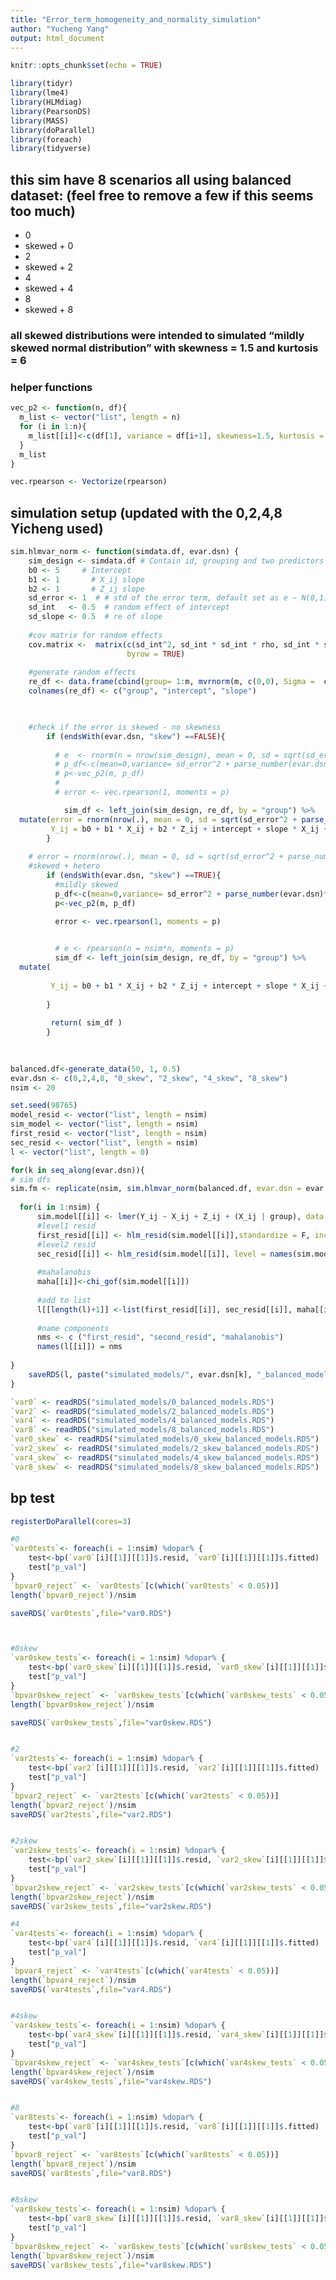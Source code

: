 ```yaml
---
title: "Error_term_homogeneity_and_normality_simulation"
author: "Yucheng Yang"
output: html_document
---
```


```r
knitr::opts_chunk$set(echo = TRUE)
```

```r
library(tidyr)
library(lme4)
library(HLMdiag)
library(PearsonDS)
library(MASS)
library(doParallel)
library(foreach)
library(tidyverse)
```

## this sim have 8 scenarios all using balanced dataset: (feel free to remove a few if this seems too much)
* 0
* skewed + 0
* 2
* skewed + 2
* 4
* skewed + 4
* 8
* skewed + 8

### all skewed distributions were intended to simulated "mildly skewed normal distribution" with skewness = 1.5 and kurtosis = 6


### helper functions

```r
vec_p2 <- function(n, df){
  m_list <- vector("list", length = n)
  for (i in 1:n){
    m_list[[i]]<-c(df[1], variance = df[i+1], skewness=1.5, kurtosis = 6)
  }
  m_list
}

vec.rpearson <- Vectorize(rpearson)
```


## simulation setup (updated with the 0,2,4,8 Yicheng used)

```r
sim.hlmvar_norm <- function(simdata.df, evar.dsn) {
    sim_design <- simdata.df # Contain id, grouping and two predictors 
    b0 <- 5     # Intercept
    b1 <- 1       # X_ij slope 
    b2 <- 1       # Z_ij slope 
    sd_error <- 1  # # std of the error term, default set as e ~ N(0,1)
    sd_int   <- 0.5  # random effect of intercept 
    sd_slope <- 0.5  # re of slope
    
    #cov matrix for random effects
    cov.matrix <-  matrix(c(sd_int^2, sd_int * sd_int * rho, sd_int * sd_int * rho, sd_slope^2), nrow = 2,
                          byrow = TRUE)
    
    #generate random effects
    re_df <- data.frame(cbind(group= 1:m, mvrnorm(m, c(0,0), Sigma =  cov.matrix)))
    colnames(re_df) <- c("group", "intercept", "slope")
    


    #check if the error is skewed - no skewness
        if (endsWith(evar.dsn, "skew") ==FALSE){
          
          # e  <- rnorm(n = nrow(sim_design), mean = 0, sd = sqrt(sd_error^2 + evar.dsn*(X_ij-min(X_ij))))
          # p_df<-c(mean=0,variance= sd_error^2 + parse_number(evar.dsn)*(sim_design$X_ij-min(sim_design$X_ij)),skewness=1.5, kurtosis = 6)
          # p<-vec_p2(m, p_df)
          # 
          # error <- vec.rpearson(1, moments = p)

        	sim_df <- left_join(sim_design, re_df, by = "group") %>%
  mutate(error = rnorm(nrow(.), mean = 0, sd = sqrt(sd_error^2 + parse_number(evar.dsn)*(X_ij-min(X_ij)))),
         Y_ij = b0 + b1 * X_ij + b2 * Z_ij + intercept + slope * X_ij + error)
        }
    	  
    # error = rnorm(nrow(.), mean = 0, sd = sqrt(sd_error^2 + parse_number(evar.dsn)*(X_ij-min(X_ij))))
    #skewed + hetero
        if (endsWith(evar.dsn, "skew") ==TRUE){
          #mildly skewed
          p_df<-c(mean=0,variance= sd_error^2 + parse_number(evar.dsn)*(sim_design$X_ij-min(sim_design$X_ij)),skewness=1.5, kurtosis = 6)
          p<-vec_p2(m, p_df)

          error <- vec.rpearson(1, moments = p)

          
          # e <- rpearson(n = nsim*n, moments = p)
          sim_df <- left_join(sim_design, re_df, by = "group") %>%
  mutate(
         
         Y_ij = b0 + b1 * X_ij + b2 * Z_ij + intercept + slope * X_ij + error)
        	
        }
          
      	 return( sim_df ) 
    	}
 
    
```



```r
balanced.df<-generate_data(50, 1, 0.5)
evar.dsn <- c(0,2,4,8, "0_skew", "2_skew", "4_skew", "8_skew") 
nsim <- 20

```

```r
set.seed(98765)
model_resid <- vector("list", length = nsim)
sim_model <- vector("list", length = nsim)
first_resid <- vector("list", length = nsim)
sec_resid <- vector("list", length = nsim)
l <- vector("list", length = 0)

for(k in seq_along(evar.dsn)){
# sim dfs 
sim.fm <- replicate(nsim, sim.hlmvar_norm(balanced.df, evar.dsn = evar.dsn[[k]]))
  
  for(i in 1:nsim) {
      sim.model[[i]] <- lmer(Y_ij ~ X_ij + Z_ij + (X_ij | group), data = sim.fm[,i], control = lmerControl(calc.derivs = FALSE))
      #level1 resid
      first_resid[[i]] <- hlm_resid(sim.model[[i]],standardize = F, include.ls = TRUE)
      #level2 resid
      sec_resid[[i]] <- hlm_resid(sim.model[[i]], level = names(sim.model[[i]]@flist), include.ls = TRUE)
      
      #mahalanobis
      maha[[i]]<-chi_gof(sim.model[[i]])
      
      #add to list 
      l[[length(l)+1]] <-list(first_resid[[i]], sec_resid[[i]], maha[[i]])
      
      #name components
      nms <- c ("first_resid", "second_resid", "mahalanobis")
      names(l[[i]]) = nms 
 
}
    saveRDS(l, paste("simulated_models/", evar.dsn[k], "_balanced_models.RDS", sep = ""))
}
```


```r
`var0` <- readRDS("simulated_models/0_balanced_models.RDS")
`var2` <- readRDS("simulated_models/2_balanced_models.RDS")
`var4` <- readRDS("simulated_models/4_balanced_models.RDS")
`var8` <- readRDS("simulated_models/8_balanced_models.RDS")
`var0_skew` <- readRDS("simulated_models/0_skew_balanced_models.RDS")
`var2_skew` <- readRDS("simulated_models/2_skew_balanced_models.RDS")
`var4_skew` <- readRDS("simulated_models/4_skew_balanced_models.RDS")
`var8_skew` <- readRDS("simulated_models/8_skew_balanced_models.RDS")

```


## bp test
```r

registerDoParallel(cores=3)

#0
`var0tests`<- foreach(i = 1:nsim) %dopar% {
    test<-bp(`var0`[i][[1]][[1]]$.resid, `var0`[i][[1]][[1]]$.fitted)
    test["p_val"]
}
`bpvar0_reject` <- `var0tests`[c(which(`var0tests` < 0.05))]
length(`bpvar0_reject`)/nsim

saveRDS(`var0tests`,file="var0.RDS")



#0skew
`var0skew_tests`<- foreach(i = 1:nsim) %dopar% {
    test<-bp(`var0_skew`[i][[1]][[1]]$.resid, `var0_skew`[i][[1]][[1]]$.fitted)
    test["p_val"]
}
`bpvar0skew_reject` <- `var0skew_tests`[c(which(`var0skew_tests` < 0.05))]
length(`bpvar0skew_reject`)/nsim

saveRDS(`var0skew_tests`,file="var0skew.RDS")


#2
`var2tests`<- foreach(i = 1:nsim) %dopar% {
    test<-bp(`var2`[i][[1]][[1]]$.resid, `var2`[i][[1]][[1]]$.fitted)
    test["p_val"]
}
`bpvar2_reject` <- `var2tests`[c(which(`var2tests` < 0.05))]
length(`bpvar2_reject`)/nsim
saveRDS(`var2tests`,file="var2.RDS")


#2skew
`var2skew_tests`<- foreach(i = 1:nsim) %dopar% {
    test<-bp(`var2_skew`[i][[1]][[1]]$.resid, `var2_skew`[i][[1]][[1]]$.fitted)
    test["p_val"]
}
`bpvar2skew_reject` <- `var2skew_tests`[c(which(`var2skew_tests` < 0.05))]
length(`bpvar2skew_reject`)/nsim
saveRDS(`var2skew_tests`,file="var2skew.RDS")

#4
`var4tests`<- foreach(i = 1:nsim) %dopar% {
    test<-bp(`var4`[i][[1]][[1]]$.resid, `var4`[i][[1]][[1]]$.fitted)
    test["p_val"]
}
`bpvar4_reject` <- `var4tests`[c(which(`var4tests` < 0.05))]
length(`bpvar4_reject`)/nsim
saveRDS(`var4tests`,file="var4.RDS")


#4skew
`var4skew_tests`<- foreach(i = 1:nsim) %dopar% {
    test<-bp(`var4_skew`[i][[1]][[1]]$.resid, `var4_skew`[i][[1]][[1]]$.fitted)
    test["p_val"]
}
`bpvar4skew_reject` <- `var4skew_tests`[c(which(`var4skew_tests` < 0.05))]
length(`bpvar4skew_reject`)/nsim
saveRDS(`var4skew_tests`,file="var4skew.RDS")


#8
`var8tests`<- foreach(i = 1:nsim) %dopar% {
    test<-bp(`var8`[i][[1]][[1]]$.resid, `var8`[i][[1]][[1]]$.fitted)
    test["p_val"]
}
`bpvar8_reject` <- `var8tests`[c(which(`var8tests` < 0.05))]
length(`bpvar8_reject`)/nsim
saveRDS(`var8tests`,file="var8.RDS")


#8skew
`var8skew_tests`<- foreach(i = 1:nsim) %dopar% {
    test<-bp(`var8_skew`[i][[1]][[1]]$.resid, `var8_skew`[i][[1]][[1]]$.fitted)
    test["p_val"]
}
`bpvar8skew_reject` <- `var8skew_tests`[c(which(`var8skew_tests` < 0.05))]
length(`bpvar8skew_reject`)/nsim
saveRDS(`var8skew_tests`,file="var8skew.RDS")

```






